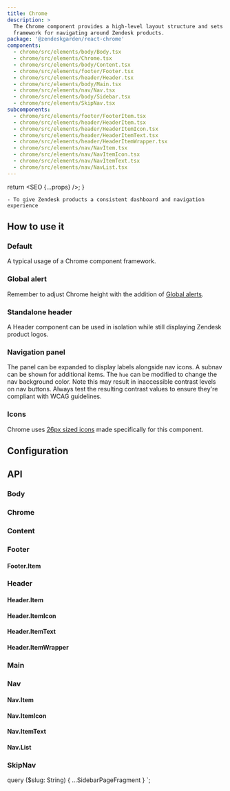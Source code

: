 ```yaml
---
title: Chrome
description: >
  The Chrome component provides a high-level layout structure and sets a
  framework for navigating around Zendesk products.
package: '@zendeskgarden/react-chrome'
components:
  - chrome/src/elements/body/Body.tsx
  - chrome/src/elements/Chrome.tsx
  - chrome/src/elements/body/Content.tsx
  - chrome/src/elements/footer/Footer.tsx
  - chrome/src/elements/header/Header.tsx
  - chrome/src/elements/body/Main.tsx
  - chrome/src/elements/nav/Nav.tsx
  - chrome/src/elements/body/Sidebar.tsx
  - chrome/src/elements/SkipNav.tsx
subcomponents:
  - chrome/src/elements/footer/FooterItem.tsx
  - chrome/src/elements/header/HeaderItem.tsx
  - chrome/src/elements/header/HeaderItemIcon.tsx
  - chrome/src/elements/header/HeaderItemText.tsx
  - chrome/src/elements/header/HeaderItemWrapper.tsx
  - chrome/src/elements/nav/NavItem.tsx
  - chrome/src/elements/nav/NavItemIcon.tsx
  - chrome/src/elements/nav/NavItemText.tsx
  - chrome/src/elements/nav/NavList.tsx
---
```



  return <SEO {...props} />;
}

<Usage>
  <Use>

    - To give Zendesk products a consistent dashboard and navigation experience

  </Use>
</Usage>

## How to use it

### Default

A typical usage of a Chrome component framework.


<CodeExample code={DefaultCode}>
  <Default />
</CodeExample>

### Global alert

Remember to adjust Chrome height with the addition of [Global alerts](/components/global-alert).


<CodeExample code={GlobalAlertCode}>
  <GlobalAlert />
</CodeExample>

### Standalone header

A Header component can be used in isolation while still displaying Zendesk product logos.


<CodeExample code={StandaloneHeaderCode}>
  <StandaloneHeader />
</CodeExample>

### Navigation panel

The panel can be expanded to display labels alongside nav icons. A subnav can be
shown for additional items. The `hue` can be modified to change the nav
background color. Note this may result in inaccessible contrast levels on nav
buttons. Always test the resulting contrast values to ensure they're compliant
with WCAG guidelines.


<CodeExample code={NavigationCode}>
  <Navigation />
</CodeExample>

### Icons

Chrome uses [26px sized icons](/design/icons/chrome-icons) made specifically for this component.

## Configuration

<Configuration reactPackage={props.data.mdx.package} components={props.data.mdx.components} />

## API

### Body

<Component components={props.data.mdx.components} componentName="body" />

<PropSheet components={props.data.mdx.components} componentName="body" />

### Chrome

<Component components={props.data.mdx.components} componentName="chrome" />

<PropSheet components={props.data.mdx.components} componentName="chrome" />

### Content

<Component components={props.data.mdx.components} componentName="content" />

<PropSheet components={props.data.mdx.components} componentName="content" />

### Footer

<Component components={props.data.mdx.components} componentName="footer" />

<PropSheet components={props.data.mdx.components} componentName="footer" />

#### Footer.Item

<Component components={props.data.mdx.subcomponents} componentName="footer.item" />

<PropSheet components={props.data.mdx.subcomponents} componentName="footer.item" />

### Header

<Component components={props.data.mdx.components} componentName="header" />

<PropSheet components={props.data.mdx.components} componentName="header" />

#### Header.Item

<Component components={props.data.mdx.subcomponents} componentName="header.item" />

<PropSheet components={props.data.mdx.subcomponents} componentName="header.item" />

#### Header.ItemIcon

<Component components={props.data.mdx.subcomponents} componentName="header.itemIcon" />

<PropSheet components={props.data.mdx.subcomponents} componentName="header.itemIcon" />

#### Header.ItemText

<Component components={props.data.mdx.subcomponents} componentName="header.itemText" />

<PropSheet components={props.data.mdx.subcomponents} componentName="header.itemText" />

#### Header.ItemWrapper

<Component components={props.data.mdx.subcomponents} componentName="header.itemWrapper" />

<PropSheet components={props.data.mdx.subcomponents} componentName="header.itemWrapper" />

### Main

<Component components={props.data.mdx.components} componentName="main" />

<PropSheet components={props.data.mdx.components} componentName="main" />

### Nav

<Component components={props.data.mdx.components} componentName="nav" />

<PropSheet components={props.data.mdx.components} componentName="nav" />

#### Nav.Item

<Component components={props.data.mdx.subcomponents} componentName="nav.item" />

<PropSheet components={props.data.mdx.subcomponents} componentName="nav.item" />

#### Nav.ItemIcon

<Component components={props.data.mdx.subcomponents} componentName="nav.itemIcon" />

<PropSheet components={props.data.mdx.subcomponents} componentName="nav.itemIcon" />

#### Nav.ItemText

<Component components={props.data.mdx.subcomponents} componentName="nav.itemText" />

<PropSheet components={props.data.mdx.subcomponents} componentName="nav.itemText" />

#### Nav.List

<Component components={props.data.mdx.subcomponents} componentName="nav" />

<PropSheet components={props.data.mdx.subcomponents} componentName="nav" />

### SkipNav

<Component components={props.data.mdx.components} componentName="skipNav" />

<PropSheet components={props.data.mdx.components} componentName="skipNav" />


  query ($slug: String) {
    ...SidebarPageFragment
  }
`;

